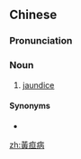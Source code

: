 {{also|黄疸病}}
==Chinese==
{{zh-forms|s=黄疸病|type=21}}

===Pronunciation===
{{zh-pron
|m=huángdǎnbìng
|c=wong4 daam2 beng6,wong4 taan2 beng6
|cat=n
}}

===Noun===
{{zh-noun}}

# [[jaundice]]

====Synonyms====
* {{zh-l|黃疸}}

[[zh:黃疸病]]
